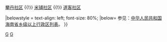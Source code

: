 {{Navbox
|name = 国兴街道行政区划
|title = '''[[国兴街道]]行政区划'''
|above = 行政隶属：[[中华人民共和国]][[海南省]][[琼山区]]　　办事处驻地：[[巴伦社区]]
|state = {{{state<includeonly>|collapsed</includeonly>}}}

|group1 = '''[[社区]]'''：
|list1 = [[巴伦社区]] {{!}} [[攀丹社区]] {{!}} [[米铺社区]] {{!}} [[道客社区]] 

|belowstyle = text-align: left; font-size: 80%;
|below= 参见：[[中华人民共和国海南省乡级以上行政区列表]]。
}}<noinclude>

[[Category:中国乡级行政区划模板|G]]
[[Category:海南省乡级行政区划模板|G]]

</noinclude>